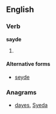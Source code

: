 ==English==

===Verb===
'''sayde'''

# {{obsolete spelling of|said}}

====Alternative forms====
*[[seyde]]

===Anagrams===
* [[dayes#English|dayes]], [[Syeda#English|Syeda]]